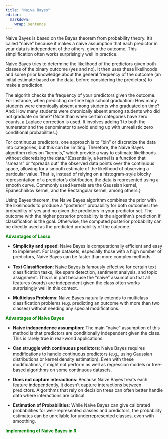 ```yaml
---
title: "Naive Bayes"
editor: 
  markdown: 
    wrap: sentence
---
```


Naive Bayes is based on the Bayes theorem from probability theory. It's called "naive" because it makes a naive assumption that each predictor in your data is independent of the others, given the outcome. This simplification often works surprisingly well in practice.

Naive Bayes tries to determine the likelihood of the predictors given both classes of the binary outcome (yes and no). It then uses these likelihoods and some prior knowledge about the general frequency of the outcome (an initial estimate based on the data, before considering the predictors) to make a prediction. 

The algorith checks the frequency of your predictors given the outcome. For instance, when predicting on-time high school graduation: How many students were chronically absent among students who graduated on time? And: How many students were chronically absent among students who did not graduate on time?^{Note than when certain categories have zero counts, a Laplace correction is used. It involves adding 1 to both the numerator and the denominator to avoid ending up with unrealistic zero conditional probabilities.}

For continuous predictors, one approach is to "bin" or discretize the data into categories, but this can be limiting. Therefore, the Naive Bayes algorithm relies on "kernels," which provide a way to estimate likelihoods without discretizing the data.^{Essentially, a kernel is a function that "smears" or "spreads out" the observed data points over the continuous space, allowing for a smooth estimate of the likelihood of observing a particular value. That is, instead of relying on a histogram-style blocky representation of a predictor's distribution, the data is represented using a smooth curve. Commonly used kernels are the Gaussian kernel, Epanechnikov kernel, and the Rectangular kernel, among others.}

Using Bayes theorem, the Naive Bayes algorithm combines the prior with the likelihoods to produce a "posterior" probability for both outcomes: the probability of yes and no given the predictors in your predictor set. The outcome with the higher posterior probability is the algorithm's prediction if classification is the goal. Otherwise, the computed posterior probability can be directly used as the predicted probability of the outcome.

[**Advantages of Lasso**]{style="color:green"}

-   **Simplicity and speed**: Naive Bayes is computationally efficient and easy to implement. For large datasets, especially those with a high number of predictors, Naive Bayes can be faster than more complex methods.

-   **Text Classification**: Naive Bayes is famously effective for certain text classification tasks, like spam detection, sentiment analysis, and topic assignment. This is in part because the "naive" assumption that all features (words) are independent given the class often works surprisingly well in this context.

-   **Multiclass Problems**: Naive Bayes naturally extends to multiclass classification problems (e.g. predicting an outcome with more than two classes) without needing any special modifications.


[**Advantages of Naive Bayes**]{style="color:green"}

-   **Naive independence assumption**: The main "naive" assumption of this method is that predictors are conditionally independent given the class. This is rarely true in real-world applications. 

-   **Can struggle with continuous predictors**: Naive Bayes requires modifications to handle continuous predictors (e.g., using Gaussian distributions or kernel density estimation). Even with these modifications, it might not perform as well as regression models or tree-based algorithms on some continuous datasets.

-   **Does not capture interactions**: Because Naive Bayes treats each feature independently, it doesn't capture interactions between predictors. Algorithms that rely on decision trees can often better handle data where interactions are critical.

-   **Estimation of Probabilities**: While Naive Bayes can give calibrated probabilities for well-represented classes and predictors, the probability estimates can be unreliable for underrepresented classes, even with smoothing.


[**Implementing of Naive Bayes in R**]{style="color:green"}




































